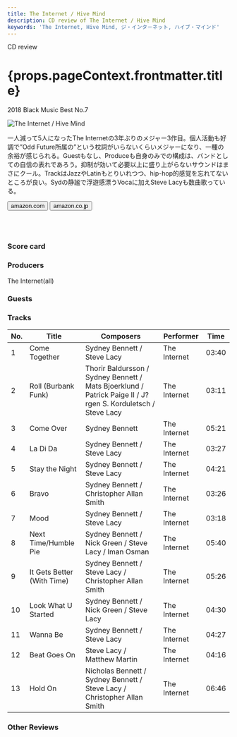 ```yaml
---
title: The Internet / Hive Mind
description: CD review of The Internet / Hive Mind
keywords: 'The Internet, Hive Mind, ジ・インタ－ネット, ハイブ・マインド'
---
```





<p className="largeP">CD review</p>
<h1 className="h1--no--margin">{props.pageContext.frontmatter.title}</h1>
<p className="largeP"><Link to="/best50/2018/">2018 Black Music Best No.7</Link></p>

<Row  className="image-card-group">
	<Column colMd={"3"} colLg={"4"} noGutterMdLeft="">
       <ImageCard>

![The Internet / Hive Mind](../../images/cd/theinternet2L.jpg) 

</ImageCard>
	</Column>
	<Column colMd={"4"} colLg={"8"} noGutterMdLeft="">
	<p>
	一人減って5人になったThe Internetの3年ぶりのメジャー3作目。個人活動も好調で”Odd Future所属の”という枕詞がいらないくらいメジャーになり、一種の余裕が感じられる。Guestもなし、Produceも自身のみでの構成は、バンドとしての自信の表れであろう。抑制が効いて必要以上に盛り上がらないサウンドはまさにクール。TrackはJazzやLatinもとりいれつつ、hip-hop的感覚を忘れてないところが良い。Sydの静謐で浮遊感漂うVocaに加えSteve Lacyも数曲歌っている。
	</p>
	<div>
	  <Button href="https://amzn.to/2BqsTSc" kind="primary" size="small" renderIcon={ArrowUpRight24}>
      amazon.com
    </Button>
    <Button href="https://amzn.to/2YfteAj" kind="secondary" size="small" renderIcon={ArrowUpRight24}>
      amazon.co.jp
    </Button>
	</div>
	<a style="display:inline-block;overflow:hidden;background:url(https://linkmaker.itunes.apple.com/ja-jp/lockup.svg?releaseDate=2018-07-20&kind=album&bubble=apple_music&style=mono-black) no-repeat;width:180px;height:45px;" href="https://geo.music.apple.com/jp/album/hive-mind/1388571796?mt=1&app=music&ls=1&at=11lcug"></a>
	<a style="display:inline-block;overflow:hidden;background:url(https://linkmaker.itunes.apple.com/ja-jp/badge-lrg.svg?releaseDate=2018-07-20T00:00:00Z&kind=album&bubble=itunes_music) no-repeat;width:140px;height:45px;" href="https://geo.music.apple.com/jp/album/hive-mind/1388571796?app=itunes&at=11lcug"></a>
	</Column>
</Row>
<Row ><a style="display:inline-block;overflow:hidden;background:url(https://linkmaker.itunes.apple.com/ja-jp/badge-lrg.svg?releaseDate=2018-07-20T00:00:00Z&kind=album&bubble=itunes_music) no-repeat;width:140px;height:41px;" href="https://geo.music.apple.com/jp/album/hive-mind/1388571796?app=itunes&at=11lcug"></a>
	<Column colMd={"4"} colLg={"4"} noGutterMdLeft="">
<div>
    <h3>Score card</h3>
	<SliderJS1 value="5" />
    <SliderJS2 value="2" />
	<SliderJS3 value="1" />
    <SliderJS4 value="9" />
</div>
</Column>
<Column colMd={"8"} colLg={"8"} noGutterMdLeft="">
<div>
<h3>Producers</h3>
<p>
The Internet(all)
</p>
<h3>Guests</h3>
<p>
</p>
</div>
</Column>
</Row>

<h3>Tracks</h3>

| No. |	 Title                     |	 Composers                                                                                                |	 Performer   |	Time |
| --- |	-------------------------- | ------------------------------------------------------------------------------------------------------------ | ------------ | ----- |
| 1	  |	Come Together              | Sydney Bennett / Steve Lacy                                                                                  |	The Internet | 03:40 |
| 2	  |	Roll (Burbank Funk)        | Thorir Baldursson / Sydney Bennett / Mats Bjoerklund / Patrick Paige II / J?rgen S. Korduletsch / Steve Lacy |	The Internet | 03:11 |
| 3	  |	Come Over                  | Sydney Bennett                                                                                               |	The Internet | 05:21 |
| 4	  |	La Di Da                   | Sydney Bennett / Steve Lacy                                                                                  |	The Internet | 03:27 |
| 5	  |	Stay the Night             | Sydney Bennett / Steve Lacy                                                                                  |	The Internet | 04:21 |
| 6	  |	Bravo                      | Sydney Bennett / Christopher Allan Smith                                                                     |	The Internet | 03:26 |
| 7	  |	Mood                       | Sydney Bennett / Steve Lacy                                                                                  |	The Internet | 03:18 |
| 8	  |	Next Time/Humble Pie       | Sydney Bennett / Nick Green / Steve Lacy / Iman Osman                                                        |	The Internet | 05:40 |
| 9	  |	It Gets Better (With Time) | Sydney Bennett / Steve Lacy / Christopher Allan Smith                                                        |	The Internet | 05:26 |
| 10  |	Look What U Started        | Sydney Bennett / Nick Green / Steve Lacy                                                                     |	The Internet | 04:30 |
| 11  |	Wanna Be                   | Sydney Bennett / Steve Lacy                                                                                  |	The Internet | 04:27 |
| 12  |	Beat Goes On               | Steve Lacy / Matthew Martin                                                                                  |	The Internet | 04:16 |
| 13  |	Hold On                    | Nicholas Bennett / Sydney Bennett / Steve Lacy / Christopher Allan Smith                                     |	The Internet | 06:46 |

<h3>Other Reviews</h3>

<Row>
<Column colMd={3} colLg={3} noGutterMdLeft>
<Review1 />
</Column>
</Row>